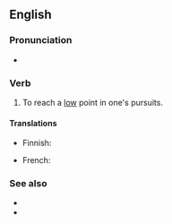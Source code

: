==English==

===Pronunciation===
* {{audio|en|en-au-hit the rocks.ogg|Audio (AU)}}

===Verb===
{{head|en|verb}}

# {{lb|en|idiomatic}} To reach a [[low]] point in one's pursuits.

====Translations====
{{trans-top|to be at a low point}}
* Finnish: {{t-needed|fi}}
{{trans-mid}}
* French: {{t+|fr|toucher le fond}}
{{trans-bottom}}

===See also===
* {{l|en|hit the rock}}
* {{l|en|hit rock bottom}}